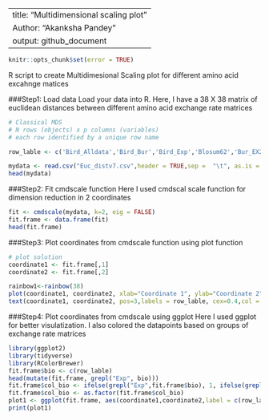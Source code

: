 ---
title: "Multidimensional scaling plot"
Author: "Akanksha Pandey"
output: github_document
  ---
```r
knitr::opts_chunk$set(error = TRUE)
```
R script to create Multidimesional Scaling plot for different amino acid excahnge matices

###Step1: Load data 
Load your data into R. Here, I have a 38 X 38 matrix of euclidean distances between different amino acid exchange rate matrices


```r
# Classical MDS
# N rows (objects) x p columns (variables)
# each row identified by a unique row name

row_lable <- c('Bird_Alldata','Bird_Bur','Bird_Exp','Blosum62','Bur_EX2','CpREV','Dayhoff','Dcmut','Eukaryote_2_Bur','Eukaryote_2_Exp','Eukaryote_2_combined','Exp_EX2','Flu','HIVb','HIVw','JTT','JTTDCMUT','Jarvis_250_combined','Jarvis_Bur','Jarvis_Exp','LG','Mammal_250_combined','Mammal_Bur','Mammal_Exp','mtART','mtINV','mtMAM','mtMET','mtREV','mtVER','mtZOA','Oomycetes_Alldata','Oomycetes_Bur','Oomycetes_Exp','PMB','Plant_AllData','Plant_Bur','Plant_Exp','RTrev','VT','WAG','Yeast_BUSCO_AllData','Yeast_BUSCO_Bur','Yeast_BUSCO_Exp')

mydata <- read.csv("Euc_distv7.csv",header = TRUE,sep =  "\t", as.is = TRUE ,row.names = row_lable )#read the csv file for disimmilarity matrix 
head(mydata)
```
###Step2: Fit cmdscale function
Here I used cmdscal scale function for dimension reduction in 2 coordinates

```r
fit <- cmdscale(mydata, k=2, eig = FALSE)
fit.frame <- data.frame(fit)
head(fit.frame)
```
###Step3: Plot coordinates from cmdscale function using plot function

```r
# plot solution 
coordinate1 <- fit.frame[,1]
coordinate2 <- fit.frame[,2]

rainbow1<-rainbow(38)
plot(coordinate1, coordinate2, xlab="Coordinate 1", ylab="Coordinate 2", main="MDS for Amino acid exchange rates",	type="p", pch=19,col=rainbow1, cex.main=0.7, las=1, bty="n" )
text(coordinate1, coordinate2, pos=3,labels = row_lable, cex=0.4,col = "Black")

```


###Step4: Plot coordinates from cmdscale using ggplot
Here I used ggplot for better visulatization. I also colored the datapoints based on groups of exchange rate matrices

```r
library(ggplot2)
library(tidyverse)
library(RColorBrewer)
fit.frame$bio <- c(row_lable)
head(mutate(fit.frame, grepl("Exp", bio)))
fit.frame$col_bio <- ifelse(grepl("Exp",fit.frame$bio), 1, ifelse(grepl("Bur", fit.frame$bio), 2, ifelse(grepl("HELIX", fit.frame$bio), 3, ifelse(grepl("SHEET", fit.frame$bio), 3, ifelse(grepl("COIL", fit.frame$bio), 3, 4)))))
fit.frame$col_bio <- as.factor(fit.frame$col_bio)
plot1 <- ggplot(fit.frame, aes(coordinate1,coordinate2,label = c(row_lable), color = col_bio)) + geom_point() +geom_text(check_overlap = TRUE, size=2, vjust =1.4, hjust = 1) +  scale_colour_brewer("Amino acid matrix categories", palette="Dark2",type = "diverging", direction = 1, labels = c('Exposed','Buried','Secondary Structure','Standard Models')) + theme_minimal()
print(plot1)

```


